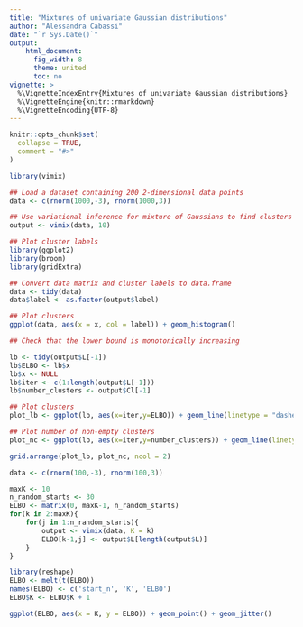 ```yaml
---
title: "Mixtures of univariate Gaussian distributions"
author: "Alessandra Cabassi"
date: "`r Sys.Date()`"
output: 
    html_document:
      fig_width: 8
      theme: united
      toc: no
vignette: >
  %\VignetteIndexEntry{Mixtures of univariate Gaussian distributions}
  %\VignetteEngine{knitr::rmarkdown}
  %\VignetteEncoding{UTF-8}
---
```


```r
knitr::opts_chunk$set(
  collapse = TRUE,
  comment = "#>"
)
```


```r
library(vimix)

## Load a dataset containing 200 2-dimensional data points
data <- c(rnorm(1000,-3), rnorm(1000,3))

## Use variational inference for mixture of Gaussians to find clusters
output <- vimix(data, 10)
```

```r
## Plot cluster labels
library(ggplot2)
library(broom)
library(gridExtra)

## Convert data matrix and cluster labels to data.frame
data <- tidy(data)
data$label <- as.factor(output$label)

## Plot clusters
ggplot(data, aes(x = x, col = label)) + geom_histogram()
```


```r
## Check that the lower bound is monotonically increasing

lb <- tidy(output$L[-1])
lb$ELBO <- lb$x
lb$x <- NULL
lb$iter <- c(1:length(output$L[-1]))
lb$number_clusters <- output$Cl[-1]

## Plot clusters
plot_lb <- ggplot(lb, aes(x=iter,y=ELBO)) + geom_line(linetype = "dashed") + geom_point()

## Plot number of non-empty clusters
plot_nc <- ggplot(lb, aes(x=iter,y=number_clusters)) + geom_line(linetype = "dashed") + geom_point()

grid.arrange(plot_lb, plot_nc, ncol = 2)
```



```r
data <- c(rnorm(100,-3), rnorm(100,3))

maxK <- 10
n_random_starts <- 30
ELBO <- matrix(0, maxK-1, n_random_starts)
for(k in 2:maxK){
    for(j in 1:n_random_starts){
        output <- vimix(data, K = k)
        ELBO[k-1,j] <- output$L[length(output$L)]
    }
}

library(reshape)
ELBO <- melt(t(ELBO))
names(ELBO) <- c('start_n', 'K', 'ELBO')
ELBO$K <- ELBO$K + 1

ggplot(ELBO, aes(x = K, y = ELBO)) + geom_point() + geom_jitter()
```
